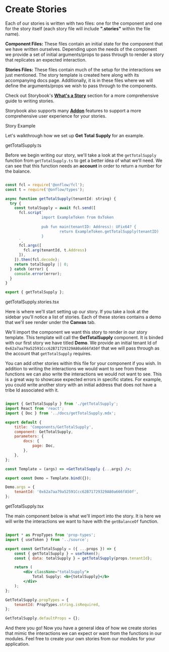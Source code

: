 
<Meta title="Get Started/Stories"/>

<style>{`
  .subheading {
    --mediumdark: '#999999';
    font-weight: 900;
    font-size: 15px;
    color: #999;
    letter-spacing: 3px;
    line-height: 24px;
    text-transform: uppercase;
    margin-bottom: 2px;
    margin-top: 30px;
  }

    .smallerheading {
    --black: '#000000';
    font-weight: 800;
    font-size: 15px;
    color: #000000;
    letter-spacing: 1px;
    line-height: 24px;
    margin-bottom: 2px;
    margin-top: 30px;
  }

  .link-list {
    display: grid;
    grid-template-columns: 1fr;
    grid-template-rows: 1fr 1fr;
    row-gap: 10px;
  }

  @media (min-width: 620px) {
    .link-list {
      row-gap: 20px;
      column-gap: 20px;
      grid-template-columns: 1fr 1fr;
    }
  }

  @media all and (-ms-high-contrast:none) {
  .link-list {
      display: -ms-grid;
      -ms-grid-columns: 1fr 1fr;
      -ms-grid-rows: 1fr 1fr;
    }
  }

  .link-item {
    display: block;
    padding: 20px 30px 20px 15px;
    border: 1px solid #00000010;
    border-radius: 5px;
    transition: background 150ms ease-out, border 150ms ease-out, transform 150ms ease-out;
    color: #333333;
    display: flex;
    align-items: flex-start;
  }

  .link-item:hover {
    border-color: #1EA7FD50;
    transform: translate3d(0, -3px, 0);
    box-shadow: rgba(0, 0, 0, 0.08) 0 3px 10px 0;
  }

  .link-item:active {
    border-color: #1EA7FD;
    transform: translate3d(0, 0, 0);
  }

  .link-item strong {
    font-weight: 700;
    display: block;
    margin-bottom: 2px;
  }
  
  .link-item img {
    height: 40px;
    width: 40px;
    margin-right: 15px;
    flex: none;
  }

  .link-item span {
    font-size: 14px;
    line-height: 20px;
  }

  .tip {
    display: inline-block;
    border-radius: 1em;
    font-size: 11px;
    line-height: 12px;
    font-weight: 700;
    background: #E7FDD8;
    color: #66BF3C;
    padding: 4px 12px;
    margin-right: 10px;
    vertical-align: top;
  }

  .tip-wrapper {
    font-size: 13px;
    line-height: 20px;
    margin-top: 40px;
    margin-bottom: 40px;
  }

  .tip-wrapper code {
    font-size: 12px;
    display: inline-block;
  }

  
`}</style>

# Create Stories

Each of our stories is written with two files: one for the component and one for the story itself 
(each story file will include **".stories"** within the file name).

**Component Files:** These files contain an initial state for the component that we have written ourselves.
Depending upon the needs of the component we provide a set of initial arguments/props to pass through
to render a story that replicates an expected interaction.

**Stories Files:** These files contain much of the setup for the interactions we just mentioned. The story template
is created here along with its accompanying docs page. Additionally, it is in these files where 
we will define the arguments/props we wish to pass through to the components.

Check out Storybook's [**What's a Story**](https://storybook.js.org/docs/react/get-started/whats-a-story) section for a more
comprehensive guide to writing stories.

Storybook also supports many [**Addon**](https://storybook.js.org/docs/react/essentials/introduction) features to support
a more comprehensive user experience for your stories.

<div className="subheading">Story Example</div>

Let's walkthrough how we set up **Get Total Supply** for an example.

<div className="smallerheading">getTotalSupply.ts</div>

Before we begin writing our story, we'll take a look at the `getTotalSupply` function from `getTotalSupply.ts` to
get a better idea of what we'll need. We can see that this function needs an **account** in order to return a number for the balance.

```jsx

const fcl = require('@onflow/fcl');
const t = require('@onflow/types');

async function getTotalSupply(tenantId: string) {
  try {
    const totalSupply = await fcl.send([
      fcl.script`
				import ExampleToken from 0xToken
						
				pub fun main(tenantID: Address): UFix64? {
						return ExampleToken.getTotalSupply(tenantID)
				}
      `,
      fcl.args([
        fcl.arg(tenantId, t.Address)
      ]),
    ]).then(fcl.decode);
    return totalSupply || 0;
  } catch (error) {
    console.error(error);
  }
}

export { getTotalSupply };

```

<div className="smallerheading">getTotalSupply.stories.tsx</div>

Here is where we'll start setting up our story. If you take a look at the sidebar
you'll notice a list of stories. Each of these stories contains a demo that we'll see
render under the **Canvas** tab.

We'll import the component we want this story to render in our story template. This template
will call the **GetTotalSupply** component. It is binded with our first story we have titled **Demo**.
We provide an initial tenant Id of `0x62a7aa79a52591Ccc62B71729329A80a666fA50f` that we will pass
through as the account that `getTotalSupply` requires.

You can add other stories within this file for your component if you wish. In addition to writing
the interactions we would want to see from these functions we can also write the interactions we would
not want to see. This is a great way to showcase expected errors in specific states. For example, you could
write another story with an initial address that does not have a tribe Id associated with it.

```jsx

import { GetTotalSupply } from './getTotalSupply';
import React from 'react';
import { Doc } from '../docs/getTotalSupply.mdx';

export default {
	title: 'Components/GetTotalSupply',
	component: GetTotalSupply,
	parameters: {
		docs: {
			page: Doc,
		},
	},
};

const Template = (args) => <GetTotalSupply {...args} />;

export const Demo = Template.bind({});

Demo.args = {
	tenantId: '0x62a7aa79a52591Ccc62B71729329A80a666fA50f',
};

```

<div className="smallerheading">getTotalSupply.tsx</div>

The main component below is what we'll import into the story. It is here we will write the
interactions we want to have with the `getBalanceOf` function.

```jsx

import * as PropTypes from 'prop-types';
import { useToken } from '../source';

export const GetTotalSupply = ({ ...props }) => {
	const { getTotalSupply } = useToken();
	const { data: totalSupply } = getTotalSupply(props.tenantId);

	return (
		<div className="totalSupply">
			Total Supply: <b>{totalSupply}</b>
		</div>
	);
};

GetTotalSupply.propTypes = {
	tenantId: PropTypes.string.isRequired,
};

GetTotalSupply.defaultProps = {};

```

And there you go! Now you have a general idea of how we create stories that mimic the interactions 
we can expect or want from the functions in our modules. Feel free to create your own stories from our
modules for your application.